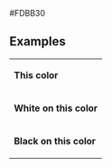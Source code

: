 <nowiki>#FDBB30</nowiki><noinclude>

== Examples ==
{|
|- style="color:{{ {{PAGENAME}} }}"
| '''This color'''
|- style="background:{{ {{PAGENAME}} }}; color:white"
| '''White on this color'''
|- style="background:{{ {{PAGENAME}} }}; color:black"
| '''Black on this color'''
|}


[[Category:蘇格蘭政黨顏色模板|{{PAGENAME}}]]

</noinclude>